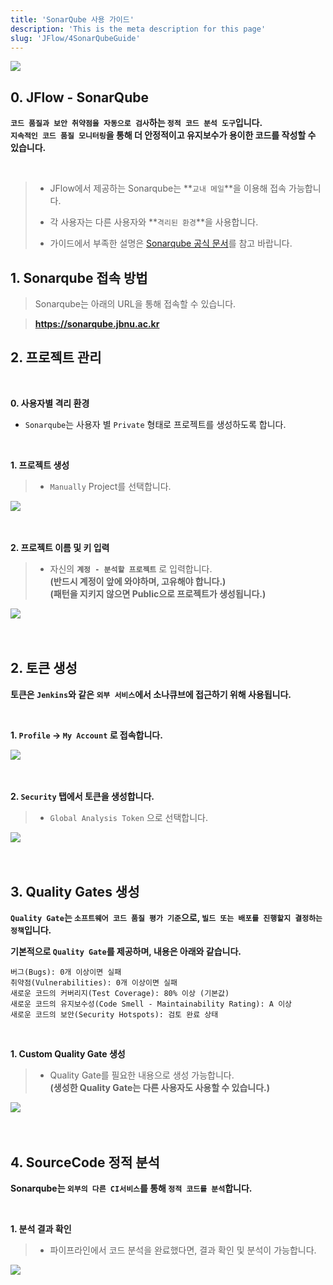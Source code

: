 ```yaml
---
title: 'SonarQube 사용 가이드'
description: 'This is the meta description for this page'
slug: 'JFlow/4SonarQubeGuide'
---
```


[<img src="./images/sonarqube/sonarqube-logo-small.png" width="auto" height="auto"/>](https://sonarqube.jbnu.ac.kr)

## 0. JFlow - SonarQube

**`코드 품질과 보안 취약점을 자동으로 검사`하는 `정적 코드 분석 도구`입니다.** <br/>
**`지속적인 코드 품질 모니터링`을 통해 더 안정적이고 유지보수가 용이한 코드를 작성할 수 있습니다.**

<br/>

> - JFlow에서 제공하는 Sonarqube는 **`교내 메일`**을 이용해 접속 가능합니다.
>
> - 각 사용자는 다른 사용자와 **`격리된 환경`**을 사용합니다.
>
> - 가이드에서 부족한 설명은 [Sonarqube 공식 문서](https://docs.sonarsource.com/sonarqube-server/10.8/analyzing-source-code/overview/)를 참고 바랍니다.

## 1. Sonarqube 접속 방법

> Sonarqube는 아래의 URL을 통해 접속할 수 있습니다.

> **https://sonarqube.jbnu.ac.kr**


## 2. 프로젝트 관리

<br/>

**0. 사용자별 격리 환경**

- `Sonarqube`는 사용자 별 `Private` 형태로 프로젝트를 생성하도록 합니다.

<br/>

**1. 프로젝트 생성**

> - `Manually` Project를 선택합니다.

<img src="./images/sonarqube/1.png" width="auto" height="auto"/> <br/><br/><br/>

**2. 프로젝트 이름 및 키 입력**

> - 자신의 **`계정 - 분석할 프로젝트`** 로 입력합니다. <br/>
> **(반드시 계정이 앞에 와야하며, 고유해야 합니다.)** <br/>
> **(패턴을 지키지 않으면 Public으로 프로젝트가 생성됩니다.)**

<img src="./images/sonarqube/2.png" width="auto" height="auto"/> <br/><br/><br/>

## 2. 토큰 생성

**토큰은 `Jenkins`와 같은 `외부 서비스`에서 소나큐브에 접근하기 위해 사용됩니다.**

<br/>

**1. `Profile` → `My Account` 로 접속합니다.**

<img src="./images/sonarqube/3.png" width="auto" height="auto"/> <br/><br/><br/>

**2. `Security` 탭에서 토큰을 생성합니다.**

> - `Global Analysis Token` 으로 선택합니다.

<img src="./images/sonarqube/4.png" width="auto" height="auto"/> <br/><br/><br/>

## 3. Quality Gates 생성

**`Quality Gate`는 `소프트웨어 코드 품질 평가 기준`으로, `빌드 또는 배포를 진행할지 결정하는 정책`입니다.**

**기본적으로 `Quality Gate`를 제공하며, 내용은 아래와 같습니다.**
```
버그(Bugs): 0개 이상이면 실패
취약점(Vulnerabilities): 0개 이상이면 실패
새로운 코드의 커버리지(Test Coverage): 80% 이상 (기본값)
새로운 코드의 유지보수성(Code Smell - Maintainability Rating): A 이상
새로운 코드의 보안(Security Hotspots): 검토 완료 상태
```

<br/>

**1. Custom Quality Gate 생성**

> - Quality Gate를 필요한 내용으로 생성 가능합니다.  <br/>
    **(생성한 Quality Gate는 다른 사용자도 사용할 수 있습니다.)**

<img src="./images/sonarqube/5.png" width="auto" height="auto"/> <br/><br/><br/>

## 4. SourceCode 정적 분석

**Sonarqube는 `외부의 다른 CI서비스`를 통해 `정적 코드를 분석`합니다.**

<br/>

**1. 분석 결과 확인**

> - 파이프라인에서 코드 분석을 완료했다면, 결과 확인 및 분석이 가능합니다.

<img src="./images/sonarqube/6.png" width="auto" height="auto"/> <br/><br/><br/>
